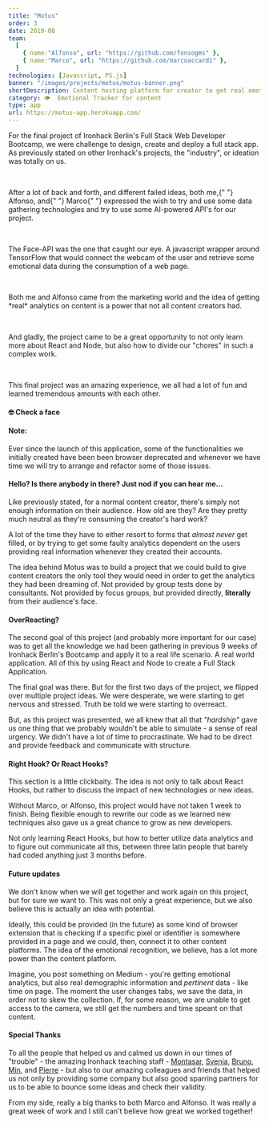 ```yaml
---
title: "Motus"
order: 3
date: 2019-08
team:
  [
    { name:"Alfonso", url: "https://github.com/fonsogms" },
    { name:"Marco", url: "https://github.com/marcoaccardi" },
  ]
technologies: [Javascript, P5.js]
banner: "/images/projects/motus/motus-banner.png"
shortDescription: Content hosting platform for creator to get real emotional and demographic information on their fans.
category: 👁️  Emotional Tracker for content
type: app
url: https://motus-app.herokuapp.com/
---
```


<TLDR>
  <p>
    For the final project of Ironhack Berlin's Full Stack Web Developer
    Bootcamp, we were challenge to design, create and deploy a full stack app.
    As previously stated on other Ironhack's projects, the "industry", or
    ideation was totally on us.
  </p>
  <br />
  <p>
    After a lot of back and forth, and different failed ideas, both me,{" "}
    <DecoratedLink href="https://github.com/fonsogms">Alfonso</DecoratedLink>,
    and{" "}
    <DecoratedLink href="https://github.com/marcoaccardi">Marco</DecoratedLink>{" "}
    expressed the wish to try and use some data gathering technologies and try
    to use some AI-powered API's for our project.
  </p>
  <br />
  <p>
    The Face-API was the one that caught our eye. A javascript wrapper around
    TensorFlow that would connect the webcam of the user and retrieve some
    emotional data during the consumption of a web page.
  </p>
  <br />
  <p>
    Both me and Alfonso came from the marketing world and the idea of getting
    *real* analytics on content is a power that not all content creators had.
  </p>
  <br />
  <p>
    And gladly, the project came to be a great opportunity to not only learn
    more about React and Node, but also how to divide our "chores" in such a
    complex work.
  </p>
  <br />
  <p>
    This final project was an amazing experience, we all had a lot of fun and
    learned tremendous amounts with each other.
  </p>
</TLDR>

#### <EmojiWrapper>🤓️</EmojiWrapper> Check a face

#### Note:

Ever since the launch of this application, some of the functionalities we initially created have been been browser deprecated and whenever we have time we will try to arrange and refactor some of those issues.

#### Hello? Is there anybody in there? Just nod if you can hear me...

Like previously stated, for a normal content creator, there's simply not enough information on their audience. How old are they? Are they pretty much neutral as they're consuming the creator's hard work?

A lot of the time they have to either resort to forms that _almost never_ get filled, or by trying to get some faulty analytics dependent on the users providing real information whenever they created their accounts.

The idea behind Motus was to build a project that we could build to give content creators the only tool they would need in order to get the analytics they had been dreaming of. Not provided by group tests done by consultants. Not provided by focus groups, but provided directly, **literally** from their audience's face.

#### OverReacting?

The second goal of this project (and probably more important for our case) was to get all the knowledge we had been gathering in previous 9 weeks of Ironhack Berlin's Bootcamp and apply it to a real life scenario. A real world application. All of this by using React and Node to create a Full Stack Application.

The final goal was there. But for the first two days of the project, we flipped over multiple project ideas. We were desperate, we were starting to get nervous and stressed. Truth be told we were starting to overreact.

But, as this project was presented, we all knew that all that _"hardship"_ gave us one thing that we probably wouldn't be able to simulate - a sense of real urgency. We didn't have a lot of time to procrastinate. We had to be direct and provide feedback and communicate with structure.

#### Right Hook? Or React Hooks?

This section is a little clickbaity. The idea is not only to talk about React Hooks, but rather to discuss the impact of new technologies or new ideas.

Without Marco, or Alfonso, this project would have not taken 1 week to finish. Being flexible enough to rewrite our code as we learned new techniques also gave us a great chance to grow as new developers.

Not only learning React Hooks, but how to better utilize data analytics and to figure out communicate all this, between three latin people that barely had coded anything just 3 months before.

#### Future updates

We don't know when we will get together and work again on this project, but for sure we want to. This was not only a great experience, but we also believe this is actually an idea with potential.

Ideally, this could be provided (in the future) as some kind of browser extension that is checking if a specific pixel or identifier is somewhere provided in a page and we could, then, connect it to other content platforms. The idea of the emotional recognition, we believe, has a lot more power than the content platform.

Imagine, you post something on Medium - you're getting emotional analytics, but also real demographic information and _pertinent_ data - like time on page. The moment the user changes tabs, we save the data, in order not to skew the collection. If, for some reason, we are unable to get access to the camera, we still get the numbers and time speant on that content.

#### Special Thanks

To all the people that helped us and calmed us down in our times of "trouble" - the amazing Ironhack teaching staff - [Montasar](https://github.com/mjarraya), [Svenja](https://github.com/Svemakawe), [Bruno](https://github.com/brudolce), [Min](https://github.com/angminsheng), and [Pierre](https://github.com/pierreportal) - but also to our amazing colleagues and friends that helped us not only by providing some company but also good sparring partners for us to be able to bounce some ideas and check their validity.

From my side, really a big thanks to both Marco and Alfonso. It was really a great week of work and I still can't believe how great we worked together!
